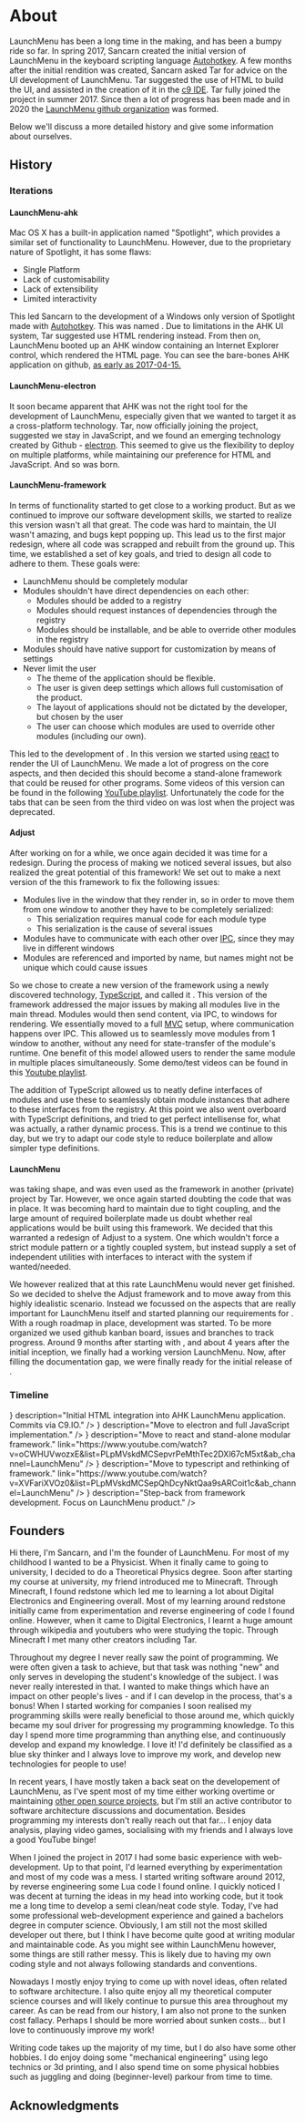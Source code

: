 # About

LaunchMenu has been a long time in the making, and has been a bumpy ride so far. In spring 2017, Sancarn created the initial version of LaunchMenu in the keyboard scripting language [Autohotkey](https://www.autohotkey.com/). A few months after the initial rendition was created, Sancarn asked Tar for advice on the UI development of LaunchMenu. Tar suggested the use of HTML to build the UI, and assisted in the creation of it in the [c9 IDE](https://web.archive.org/web/20170630001836/https://c9.io/). Tar fully joined the project in summer 2017. Since then a lot of progress has been made and in 2020 the [LaunchMenu github organization](https://github.com/LaunchMenu) was formed.

Below we'll discuss a more detailed history and give some information about ourselves.

## History

<LMVersionDefinition
    name="LaunchMenu-ahk"
    version={1}
    date="2017-03-01"
    link="https://github.com/sancarn/LaunchMenu/tree/dd3ee2f902fcd25c17611695d5a5ddab6803b049"
/>
<LMVersionDefinition
    name="LaunchMenu-electron"
    version={2}
    date="2017-04-17"
    link="https://github.com/sancarn/LaunchMenu"
/>
<LMVersionDefinition
    name="LaunchMenu-framework"
    version={3}
    date="2018-07-05"
    link="https://github.com/sancarn/LaunchMenu-Archive_20200609"
/>
<LMVersionDefinition
    name="Adjust"
    version={4}
    date="2019-06-18"
    link="https://github.com/sancarn/Adjust-Archive_20200308"
/>
<LMVersionDefinition
    name="LaunchMenu"
    version={5}
    date="2020-06-09"
    link="https://github.com/LaunchMenu/LaunchMenu"
/>

### Iterations

#### LaunchMenu-ahk

Mac OS X has a built-in application named "Spotlight", which provides a similar set of functionality to LaunchMenu. However, due to the proprietary nature of Spotlight, it has some flaws:

-   Single Platform
-   Lack of customisability
-   Lack of extensibility
-   Limited interactivity

This led Sancarn to the development of a Windows only version of Spotlight made with [Autohotkey](https://www.autohotkey.com/). This was named <LMVersion v={1} />. Due to limitations in the AHK UI system, Tar suggested <LMVersion v={1} /> use HTML rendering instead. From then on, LaunchMenu booted up an AHK window containing an Internet Explorer control, which rendered the HTML page. You can see the bare-bones AHK application on github, [as early as 2017-04-15.](https://github.com/sancarn/LaunchMenu/tree/ee36e4b234227c1ff2ff2e4745f5e4c643c2bd03)

#### LaunchMenu-electron

It soon became apparent that AHK was not the right tool for the development of LaunchMenu, especially given that we wanted to target it as a cross-platform technology. Tar, now officially joining the project, suggested we stay in JavaScript, and we found an emerging technology created by Github - [electron](https://www.electronjs.org/). This seemed to give us the flexibility to deploy on multiple platforms, while maintaining our preference for HTML and JavaScript. And so <LMVersion v={2} /> was born.

#### LaunchMenu-framework

In terms of functionality <LMVersion v={2} /> started to get close to a working product. But as we continued to improve our software development skills, we started to realize this version wasn't all that great. The code was hard to maintain, the UI wasn't amazing, and bugs kept popping up. This lead us to the first major redesign, where all code was scrapped and rebuilt from the ground up. This time, we established a set of key goals, and tried to design all code to adhere to them. These goals were:

-   LaunchMenu should be completely modular
-   Modules shouldn't have direct dependencies on each other:
    -   Modules should be added to a registry
    -   Modules should request instances of dependencies through the registry
    -   Modules should be installable, and be able to override other modules in the registry
-   Modules should have native support for customization by means of settings
-   Never limit the user
    -   The theme of the application should be flexible.
    -   The user is given deep settings which allows full customisation of the product.
    -   The layout of applications should not be dictated by the developer, but chosen by the user
    -   The user can choose which modules are used to override other modules (including our own).

This led to the development of <LMVersion v={3} />. In this version we started using [react](https://reactjs.org/) to render the UI of LaunchMenu. We made a lot of progress on the core aspects, and then decided this should become a stand-alone framework that could be reused for other programs. Some videos of this version can be found in the following [YouTube playlist](https://www.youtube.com/watch?v=oCWHUVwozxE&list=PLpMVskdMCSepvrPeMthTec2DXl67cM5xt&ab_channel=LaunchMenu). Unfortunately the code for the tabs that can be seen from the third video on was lost when the project was deprecated.

<YTPlayer
    video="oCWHUVwozxE"
    playlist="PLpMVskdMCSepvrPeMthTec2DXl67cM5xt"
    aspectRatio="auto"
/>

#### Adjust

After working on <LMVersion v={3} /> for a while, we once again decided it was time for a redesign. During the process of making <LMVersion v={3} /> we noticed several issues, but also realized the great potential of this framework! We set out to make a next version of the this framework to fix the following issues:

-   Modules live in the window that they render in, so in order to move them from one window to another they have to be completely serialized:
    -   This serialization requires manual code for each module type
    -   This serialization is the cause of several issues
-   Modules have to communicate with each other over [IPC](https://en.wikipedia.org/wiki/Inter-process_communication), since they may live in different windows
-   Modules are referenced and imported by name, but names might not be unique which could cause issues

So we chose to create a new version of the framework using a newly discovered technology, [TypeScript](https://www.typescriptlang.org/), and called it <LMVersion v={4} />. This version of the framework addressed the major issues by making all modules live in the main thread. Modules would then send content, via IPC, to windows for rendering. We essentially moved to a full [MVC](https://en.wikipedia.org/wiki/Model%E2%80%93view%E2%80%93controller) setup, where communication happens over IPC.
This allowed us to seamlessly move modules from 1 window to another, without any need for state-transfer of the module's runtime. One benefit of this model allowed users to render the same module in multiple places simultaneously. Some demo/test videos can be found in this [Youtube playlist](https://www.youtube.com/watch?v=XVFariXVOz0&list=PLpMVskdMCSepQhDcyNktQaa9sARCoit1c&ab_channel=LaunchMenu).

<YTPlayer
    video="XVFariXVOz0"
    playlist="PLpMVskdMCSepQhDcyNktQaa9sARCoit1c"
    aspectRatio="auto"
/>

The addition of TypeScript allowed us to neatly define interfaces of modules and use these to seamlessly obtain module instances that adhere to these interfaces from the registry. At this point we also went overboard with TypeScript definitions, and tried to get perfect intellisense for, what was actually, a rather dynamic process. This is a trend we continue to this day, but we try to adapt our code style to reduce boilerplate and allow simpler type definitions.

#### LaunchMenu

<LMVersion v={4} /> was taking shape, and was even used as the framework in another
(private) project by Tar. However, we once again started doubting the code that was
in place. It was becoming hard to maintain due to tight coupling, and the large amount
of required boilerplate made us doubt whether real applications would be built using
this framework. We decided that this warranted a redesign of Adjust to a system.
One which wouldn't force a strict module pattern or a tightly coupled system, but
instead supply a set of independent utilities with interfaces to interact with the
system if wanted/needed.

We however realized that at this rate LaunchMenu would never get finished. So we decided to shelve the Adjust framework and to move away from this highly idealistic scenario. Instead we focussed on the aspects that are really important for LaunchMenu itself and started planning our requirements for <LMVersion v={5}/>. With a rough roadmap in place, development was started. To be more organized we used github kanban board, issues and branches to track progress. Around 9 months after starting with <LMVersion v={5}/>, and about 4 years after the initial inception, we finally had a working version LaunchMenu. Now, after filling the documentation gap, we were finally ready for the initial release of <LMVersion v={5}/>.

### Timeline

<Timeline>
    <TimelineItem
        date="2017-03-01"
        name="LaunchMenu idea and AHK demo"
        description="AHK Version of LaunchMenu."
    />
    <TimelineItem
        date="2017-04-08"
        name={<LMVersion v={1} />}
        description="Initial HTML integration into AHK LaunchMenu application. Commits via C9.IO."
    />
    <TimelineItem
        date="2017-04-17"
        name={<LMVersion v={2} />}
        description="Move to electron and full JavaScript implementation."
    />
    <TimelineItem
        date="2018-07-05"
        name={<LMVersion v={3} />}
        description="Move to react and stand-alone modular framework."
        link="https://www.youtube.com/watch?v=oCWHUVwozxE&list=PLpMVskdMCSepvrPeMthTec2DXl67cM5xt&ab_channel=LaunchMenu"
    />
    <TimelineItem
        date="2019-05-31"
        name="InfoLab release"
        description="Development of LaunchMenu-like system by Sancarn due to lack of actual LaunchMenu system."
        link="https://github.com/sancarn/InfoLab"
    />
    <TimelineItem
        date="2019-06-18"
        name={<LMVersion v={4} />}
        description="Move to typescript and rethinking of framework."
        link="https://www.youtube.com/watch?v=XVFariXVOz0&list=PLpMVskdMCSepQhDcyNktQaa9sARCoit1c&ab_channel=LaunchMenu"
    />
    <TimelineItem
        date="2020-03-08"
        name="Adjust v3"
        description="Start of second rethink of the framework, imminently shelved."
    />
    <TimelineItem
        date="2020-06-09"
        name={<LMVersion v={5} />}
        description="Step-back from framework development. Focus on LaunchMenu product."
    />
    <TimelineItem
        date="2021-02-26"
        name="LaunchMenu documentation"
        description="Documentation of features, applets, history and developer documentation."
    />
    <TimelineItem
        date="2021-06-25"
        name="LaunchMenu initial release"
        description="The initial release of LaunchMenu."
        now
    />
    <TimelineItem separator />
    <TimelineItem
        name="Simple applet development"
        description="Release some more applets that are simple to implement, such as the calculator and some of the remaining core applets."
    />
    <TimelineItem
        name="General LaunchMenu development"
        description="LaunchMenu as a system will continue to be developed with new features such as mnemonics and improved searches."
    />
    <TimelineItem
        name="File system applet development"
        description="The file system applet needs a lot of work and will be in developement for a long time."
    />
    <TimelineItem separator />
    <TimelineItem
        name="LaunchMenu v2/Adjust v3??"
        description="We will most likely end up rewriting things again at some point..."
        last
    />
</Timeline>

<!--
    "2017-04-15 16:25:35Z" https://github.com/sancarn/LaunchMenu
    "2018-07-05 13:04:23Z" https://github.com/sancarn/LaunchMenu-Archive_20200609
    "2019-05-31 12:06:43Z" related - https://github.com/sancarn/InfoLab
    "2019-06-18 12:10:03Z" https://github.com/sancarn/Adjust-Archive_20200308
    "2020-03-08 00:00:00Z" https://github.com/LaunchMenu/Adjust
    "2020-06-09 17:56:56Z" https://github.com/LaunchMenu/LaunchMenu
-->

## Founders

<Collaborator
    name="Sancarn"
    role="founder"
    github="https://github.com/sancarn"
    youtube="https://www.youtube.com/sancarn"
    dateOfBirth="1993"
/>

Hi there, I'm Sancarn, and I'm the founder of LaunchMenu. For most of my childhood I wanted to be a Physicist. When it finally came to going to university, I decided to do a Theoretical Physics degree. Soon after starting my course at university, my friend introduced me to Minecraft. Through Minecraft, I found redstone which led me to learning a lot about Digital Electronics and Engineering overall. Most of my learning around redstone initially came from experimentation and reverse engineering of code I found online. However, when it came to Digital Electronics, I learnt a huge amount through wikipedia and youtubers who were studying the topic. Through Minecraft I met many other creators including Tar.

Throughout my degree I never really saw the point of programming. We were often given a task to achieve, but that task was nothing "new" and only serves in developing the student's knowledge of the subject. I was never really interested in that. I wanted to make things which have an impact on other people's lives - and if I can develop in the process, that's a bonus! When I started working for companies I soon realised my programming skills were really beneficial to those around me, which quickly became my soul driver for progressing my programming knowledge. To this day I spend more time programming than anything else, and continuously develop and expand my knowledge. I love it! I'd definitely be classified as a blue sky thinker and I always love to improve my work, and develop new technologies for people to use!

In recent years, I have mostly taken a back seat on the developement of LaunchMenu, as I've spent most of my time either working overtime or maintaining [other open source projects](https://github.com/sancarn?tab=overview), but I'm still an active contributor to software architecture discussions and documentation. Besides programming my interests don't really reach out that far... I enjoy data analysis, playing video games, socialising with my friends and I always love a good YouTube binge!

<Collaborator
    name="Tar van Krieken"
    role="cofounder"
    dateOfBirth="1998"
    github="https://github.com/TarVK"
    youtube="https://www.youtube.com/channel/UCg3Z2hCQtPCNWBgXOiukV4w"
    alias="TarVK"
/>

When I joined the project in 2017 I had some basic experience with web-development. Up to that point, I'd learned everything by experimentation and most of my code was a mess. I started writing software around 2012, by reverse engineering some Lua code I found online. I quickly noticed I was decent at turning the ideas in my head into working code, but it took me a long time to develop a semi clean/neat code style. Today, I've had some professional web-development experience and gained a bachelors degree in computer science. Obviously, I am still not the most skilled developer out there, but I think I have become quite good at writing modular and maintainable code. As you might see within LaunchMenu however, some things are still rather messy. This is likely due to having my own coding style and not always following standards and conventions.

Nowadays I mostly enjoy trying to come up with novel ideas, often related to software architecture. I also quite enjoy all my theoretical computer science courses and will likely continue to pursue this area throughout my career. As can be read from our history, I am also not prone to the sunken cost fallacy. Perhaps I should be more worried about sunken costs... but I love to continuously improve my work!

Writing code takes up the majority of my time, but I do also have some other hobbies. I do enjoy doing some "mechanical engineering" using lego technics or 3d printing, and I also spend time on some physical hobbies such as juggling and doing (beginner-level) parkour from time to time.

## Acknowledgments

<Collaborator
    name="Bram Hoven"
    role="code contributor"
    github="https://github.com/bramhoven"
/>
